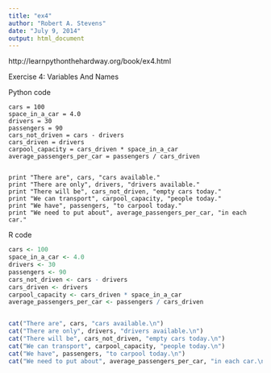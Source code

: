 ```yaml
---
title: "ex4"
author: "Robert A. Stevens"
date: "July 9, 2014"
output: html_document
---
```


http://learnpythonthehardway.org/book/ex4.html

Exercise 4: Variables And Names

Python code

```
cars = 100
space_in_a_car = 4.0
drivers = 30
passengers = 90
cars_not_driven = cars - drivers
cars_driven = drivers
carpool_capacity = cars_driven * space_in_a_car
average_passengers_per_car = passengers / cars_driven


print "There are", cars, "cars available."
print "There are only", drivers, "drivers available."
print "There will be", cars_not_driven, "empty cars today."
print "We can transport", carpool_capacity, "people today."
print "We have", passengers, "to carpool today."
print "We need to put about", average_passengers_per_car, "in each car."
```

R code

```r
cars <- 100
space_in_a_car <- 4.0
drivers <- 30
passengers <- 90
cars_not_driven <- cars - drivers
cars_driven <- drivers
carpool_capacity <- cars_driven * space_in_a_car
average_passengers_per_car <- passengers / cars_driven


cat("There are", cars, "cars available.\n")
cat("There are only", drivers, "drivers available.\n")
cat("There will be", cars_not_driven, "empty cars today.\n")
cat("We can transport", carpool_capacity, "people today.\n")
cat("We have", passengers, "to carpool today.\n")
cat("We need to put about", average_passengers_per_car, "in each car.\n")
```
